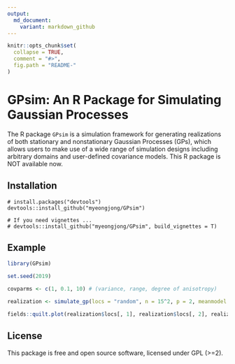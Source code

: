 ```yaml
---
output:
  md_document:
    variant: markdown_github
---
```


<!-- README.md is generated from README.Rmd. Please edit that file -->

```r
knitr::opts_chunk$set(
  collapse = TRUE,
  comment = "#>",
  fig.path = "README-"
)
```

# GPsim: An R Package for Simulating Gaussian Processes

The R package `GPsim` is a simulation framework for generating realizations of both stationary and nonstationary Gaussian Processes (GPs), which allows users to make use of a wide range of simulation designs including arbitrary domains and user-defined covariance models. This R package is NOT available now.


## Installation

```install
# install.packages("devtools")
devtools::install_github("myeongjong/GPsim")

# If you need vignettes ...
# devtools::install_github("myeongjong/GPsim", build_vignettes = T)
```


## Example

```r
library(GPsim)

set.seed(2019)

covparms <- c(1, 0.1, 10) # (variance, range, degree of anisotropy)

realization <- simulate_gp(locs = "random", n = 15^2, p = 2, meanmodel = function(locs, meanparms) rep(0, nrow(locs)), meanparms = NULL, covmodel = cov_expo_aniso, covparms = covparms, pivot = FALSE, correction = NULL, tol = .Machine$double.eps, seed = 2020)

fields::quilt.plot(realization$locs[, 1], realization$locs[, 2], realization$y, main = "A realization of the standard GP", xlab = "loc1", ylab = "loc2")
```


## License

This package is free and open source software, licensed under GPL (>=2).
